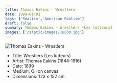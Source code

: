 ```yaml
---
title: Thomas Eakins - Wrestlers
date: 1899-01-01
tags: ['Realism','American Realism']
draft: false
summary: Thomas Eakins - Wrestlers (Les lutteurs)
images: ['/static/images/10830.jpg']
---
```


![Thomas Eakins - Wrestlers](/static/images/10830.jpg)

* Title: Wrestlers (Les lutteurs)
* Artist: Thomas Eakins (1844-1916)
* Date: 1899
* Medium: Oil on canvas
* Dimensions: 123 x 152 cm



